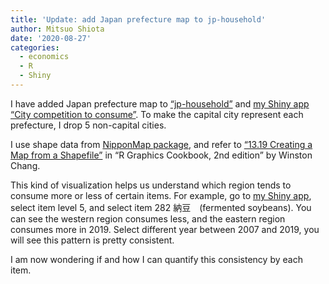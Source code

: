 ```yaml
---
title: 'Update: add Japan prefecture map to jp-household'
author: Mitsuo Shiota
date: '2020-08-27'
categories:
  - economics
  - R
  - Shiny
---
```


I have added Japan prefecture map to ["jp-household"](https://github.com/mitsuoxv/jp-household) and [my Shiny app "City competition to consume"](https://mitsuoxv.shinyapps.io/jp-household/). To make the capital city represent each prefecture, I drop 5 non-capital cities.

I use shape data from [NipponMap package](https://cran.r-project.org/web/packages/NipponMap/index.html), and refer to ["13.19 Creating a Map from a Shapefile"](https://r-graphics.org/recipe-miscgraph-map-shapefile) in "R Graphics Cookbook, 2nd edition" by Winston Chang.

This kind of visualization helps us understand which region tends to consume more or less of certain items. For example, go to [my Shiny app](https://mitsuoxv.shinyapps.io/jp-household/), select item level 5, and select item 282 納豆　(fermented soybeans). You can see the western region consumes less, and the eastern region consumes more in 2019. Select different year between 2007 and 2019, you will see this pattern is pretty consistent.

I am now wondering if and how I can quantify this consistency by each item.
